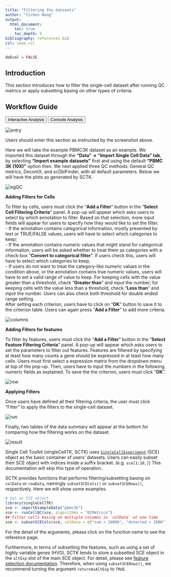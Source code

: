 ```yaml
---
title: "Filtering the datasets"
author: "Yichen Wang"
output:
  html_document:
    toc: true
    toc_depth: 5
bibliography: references.bib
csl: ieee.csl
---
```


```r
doEval = FALSE
```

````{=html}
<head>
<meta name="viewport" content="width=device-width, initial-scale=1">
</head>
<body>
````

## Introduction

This section introduces how to filter the single-cell dataset after running QC metrics or apply subsetting basing on other types of criteria. 

## Workflow Guide

````{=html}
<div class="tab">
  <button class="tablinks" onclick="openTab(event, 'interactive')" id="ia-button">Interactive Analysis</button>
  <button class="tablinks" onclick="openTab(event, 'console')" id="console-button">Console Analysis</button>
</div>

<div id="interactive" class="tabcontent">
````

![entry](ui_screenshots/filtering/filter_ui_entry.png)\

Users should enter this section as instructed by the screenshot above.  

Here we will take the example PBMC3K dataset as an example. We imported this dataset through the **"Data" -> "Import Single Cell Data" tab**, by selecting **"Import example datasets"** first and using the default **"PBMC 3K (10X)"** option then. We next applied three QC methods: General QC metrics, DecontX, and scDblFinder, with all default parameters. Below we will have the plots as generated by SCTK.  

![egQC](ui_screenshots/filtering/filter_ui_egQC.png)\

**Adding Filters for Cells**

To filter by cells, users must click the "**Add a Filter**" button in the "**Select Cell Filtering Criteria**" panel. A pop-up will appear which asks users to select by which annotation to filter. Based on that selection, more input fields will appear for users to specify how they would like to set the filter.  
- If the annotation contains categorical information, mostly presented by text or TRUE/FALSE values, users will have to select which categories to keep;  
- If the annotation contains numeric values that might stand for categorical information, users will be asked whether to treat them as categories with a check-box "**Convert to categorical filter**". If users check this, users will have to select which categories to keep;  
- If users do not want to treat the category-like numeric values in the condition above, or the annotation contains true numeric values, users will have to set a valid range of value to keep. For keeping cells with the value greater than a threshold, check "**Greater than**" and input the number; for keeping cells with the value less than a threshold, check "**Less than**" and input the number. Users can also check both threshold for double ended range setting.  
After setting each criterion, users have to click on "**OK**" button to save it to the criterion table. Users can again press "**Add a Filter**" to add more criteria.  

![columns](ui_screenshots/filtering/filter_ui_column.png)\

**Adding Filters for features**

To filter by features, users must click the "**Add a Filter**" button in the "**Select Feature Filtering Criteria**" panel. A pop-up will appear which asks users to set the parameters to filter out features. Features are filtered by specifying at least how many counts a gene should be expressed in at least how many cells. Users must first select a expression matrix from the dropdown menu at top of the pop-up. Then, users have to input the numbers in the following numeric fields as explained. To save the the criterion, users must click "**OK**".  

![row](ui_screenshots/filtering/filter_ui_row.png)\

**Applying Filters**

Once users have defined all their filtering criteria, the user must click "Filter" to apply the filters to the single-cell dataset. 

![run](ui_screenshots/filtering/filter_ui_run.png)\

Finally, two tables of the data summary will appear at the bottom for comparing how the filtering works on the dataset.  

![result](ui_screenshots/filtering/filter_ui_result.png)\

````{=html}
</div>

<div id="console" class="tabcontent">
````

Single Cell Toolkit (singleCellTK, SCTK) uses [`SingleCellExperiment`](https://rdrr.io/bioc/SingleCellExperiment/man/SingleCellExperiment.html) (SCE) object as the basic container of users' datasets. Users can easily subset their SCE object with indices inside a suffix bracket. (e.g. `sce[1:10,]`) This documentation will skip this type of operation.  

SCTK provides functions that performs filtering/subsetting basing on `colData` or `rowData`, namingly `subsetSCECols()` or `subsetSCERows()`, respectively. Here we will show some examples.  

```R
# Get an SCE object
library(singleCellTK)
sce <- importExampleData("pbmc3k")
sce <- runCellQC(sce, algorithms = "QCMetrics")
## Filter cells basing on multiple columns in `colData` at one time
sce <- subsetSCECols(sce, colData = c("sum < 10000", "detected < 2000"))
```

For the detail of the arguments, please click on the function name to see the reference page.  

Furthermore, in terms of subsetting the features, such as using a set of highly variable genes (HVG), SCTK tends to store a subsetted SCE object in the `altExp` slot of the main SCE object. For detail, please see [feature selection documentation](cnsl_feature_selection.html). Therefore, when using `subsetSCERows()`, we recommend turning the argument `returnAsAltExp` to `TRUE`.  

````{=html} 
</div>
<script>
document.getElementById("ia-button").click();
</script>
</body>
````

